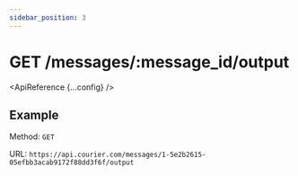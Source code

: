 ```yaml
---
sidebar_position: 3
---
```



# GET /messages/:message_id/output

<ApiReference {...config} />

## Example

Method: `GET`

URL: `https://api.courier.com/messages/1-5e2b2615-05efbb3acab9172f88dd3f6f/output`